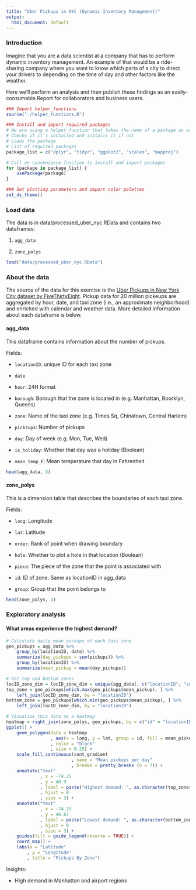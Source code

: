 ```yaml
---
title: "Uber Pickups in NYC (Dynamic Inventory Management)"
output:
  html_document: default
---
```


### Introduction
Imagine that you are a data scientist at a company that has to perform dynamic inventory management. An example of that would be a ride-sharing company where you want to know which parts of a city to direct your drivers to depending on the time of day and other factors like the weather.

Here we'll perform an analysis and then publish these findings as an easily-consumable Report for collaborators and business users.

```r
### Import helper_functions
source("./helper_functions.R")

### Install and import required packages
# We are using a helper function that takes the name of a package as argument
# Checks if it's installed and installs it if not
# Loads the package
# List of required packages
package_list = c("dplyr", "tidyr", "ggplot2", "scales", "mapproj")

# Call on convenience function to install and import packages
for (package in package_list) {
    usePackage(package)
}

### Set plotting parameters and import color palettes
set_ds_theme()
```

### Load data 
The data is in data/processed_uber_nyc.RData and contains two dataframes:

1. `agg_data`

2. `zone_polys`

```r
load("data/processed_uber_nyc.RData")
```

### About the data
The source of the data for this exercise is the [Uber Pickups in New York City dataset by FiveThirtyEight](https://www.kaggle.com/fivethirtyeight/uber-pickups-in-new-york-city). Pickup data for 20 million pickeups are aggregated by hour, date, and taxi zone (i.e., an approximate neighborhood) and enriched with calendar and weather data. More detailed information about each dataframe is below.

#### agg_data
This dataframe contains information about the number of pickups.

Fields:

* `locationID`: unique ID for each taxi zone

* `date`

* `hour`: 24H format

* `borough`: Borough that the zone is located in (e.g. Manhattan, Boorklyn, Queens)

* `zone`: Name of the taxi zone (e.g. Times Sq, Chinatown, Central Harlem)

* `picksups`: Number of pickups

* `day`: Day of week (e.g. Mon, Tue, Wed)

* `is_holiday`: Whether that day was a holiday (Boolean)

* `mean_temp_F`: Mean temperature that day in Fahrenheit

```r
head(agg_data, 3)
```

#### zone_polys
This is a dimension table that describes the boundaries of each taxi zone.

Fields:

* `long`: Longitude

* `lat`: Latitude

* `order`: Rank of point when drawing boundary

* `hole`: Whether to plot a hole in that location (Boolean)

* `piece`: The piece of the zone that the point is associated with

* `id`: ID of zone. Same as locationID in agg_data

* `group`: Group that the point belongs to

```r
head(zone_polys, 3)
```

### Exploratory analysis
#### What areas experience the highest demand?
```r
# Calculate daily mean pickups of each taxi zone
geo_pickups = agg_data %>%
    group_by(locationID, date) %>%
    summarize(day_pickups = sum(pickups)) %>%
    group_by(locationID) %>%
    summarize(mean_pickup = mean(day_pickups))

# Get top and bottom zones
locID_zone_dim = locID_zone_dim = unique(agg_data[, c("locationID", "zone")])
top_zone = geo_pickups[which.max(geo_pickups$mean_pickup), ] %>%
    left_join(locID_zone_dim, by = "locationID") 
bottom_zone = geo_pickups[which.min(geo_pickups$mean_pickup), ] %>%
    left_join(locID_zone_dim, by = "locationID") 

# Visualize this data as a heatmap
heatmap = right_join(zone_polys, geo_pickups, by = c("id" = "locationID"))
ggplot() + 
    geom_polygon(data = heatmap
                 , aes(x = long, y = lat, group = id, fill = mean_pickup)
                 , color = "black"
                 , size = 0.25) + 
    scale_fill_continuous(cont_gradient
                         , name = "Mean pickups per day"
                         , breaks = pretty_breaks (n = 7)) + 
    annotate("text"
             , x = -74.25
             , y = 40.9
             , label = paste("Highest demand: ", as.character(top_zone$zone))
             , hjust = 0
             , size = 3) +
    annotate("text"
             , x = -74.25
             , y = 40.87
             , label = paste("Lowest demand: ", as.character(bottom_zone$zone))
             , hjust = 0
             , size = 3) +
    guides(fill = guide_legend(reverse = TRUE)) +
    coord_map() + 
    labs(x = "Latitude"
        , y = "Longitude"
        , title = "Pickups By Zone")
```

Insights:

* High demand in Manhattan and airport regions